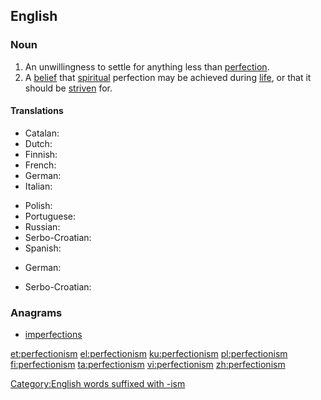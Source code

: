==English==
{{wikipedia}}

===Noun===
{{en-noun|~}}

# An unwillingness to settle for anything less than [[perfection]].
# A [[belief]] that [[spiritual]] perfection may be achieved during [[life]], or that it should be [[strive]]n for.

====Translations====
{{trans-top|a dislike for anything less than perfection}}
* Catalan: {{t+|ca|perfeccionisme|m}}
* Dutch: {{t|nl|perfectionisme|n}}
* Finnish: {{t|fi|perfektionismi}}
* French: {{t+|fr|perfectionnisme|m}}
* German: {{t+|de|Perfektionismus|m}}
* Italian: {{t+|it|perfezionismo|m}}
{{trans-mid}}
* Polish: {{t+|pl|perfekcjonizm|m}}
* Portuguese: {{t+|pt|perfeccionismo|m}}
* Russian: {{t+|ru|перфекциони́зм|m}}
* Serbo-Croatian: {{t+|sh|perfekcionizam|m}}
* Spanish: {{t|es|perfeccionismo|m}}
{{trans-bottom}}

{{trans-top|a belief that spiritual perfection may be achieved during life}}
* German: {{t+|de|Perfektionismus|m}}
{{trans-mid}}
* Serbo-Croatian: {{t+|sh|perfekcionizam|m}}
{{trans-bottom}}

===Anagrams===
* [[imperfections#English|imperfections]]

[[Category:English words suffixed with -ism]]

[[et:perfectionism]]
[[el:perfectionism]]
[[ku:perfectionism]]
[[pl:perfectionism]]
[[fi:perfectionism]]
[[ta:perfectionism]]
[[vi:perfectionism]]
[[zh:perfectionism]]